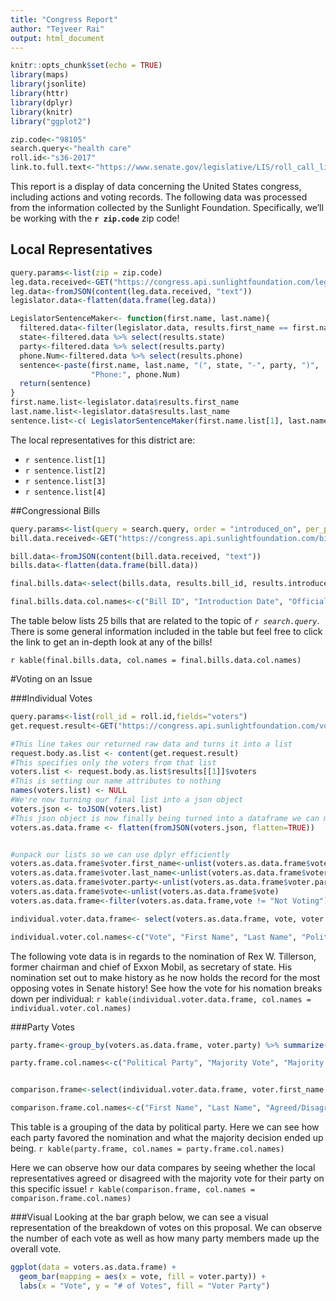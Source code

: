 ```yaml
---
title: "Congress Report"
author: "Tejveer Rai"
output: html_document
---
```


```r
knitr::opts_chunk$set(echo = TRUE)
library(maps)
library(jsonlite)
library(httr)
library(dplyr)
library(knitr)
library("ggplot2")

zip.code<-"98105"
search.query<-"health care"
roll.id<-"s36-2017"
link.to.full.text<-"https://www.senate.gov/legislative/LIS/roll_call_lists/roll_call_vote_cfm.cfm?congress=115&session=1&vote=00036"

```
This report is a display of data concerning the United States congress, including actions and voting records. The following data was processed from the information collected by the Sunlight Foundation. Specifically, we'll be working with the
**`r zip.code`** zip code!

## Local Representatives
```r
query.params<-list(zip = zip.code)
leg.data.received<-GET("https://congress.api.sunlightfoundation.com/legislators/locate", query=query.params)
leg.data<-fromJSON(content(leg.data.received, "text"))
legislator.data<-flatten(data.frame(leg.data))

LegislatorSentenceMaker<- function(first.name, last.name){
  filtered.data<-filter(legislator.data, results.first_name == first.name)
  state<-filtered.data %>% select(results.state)
  party<-filtered.data %>% select(results.party)
  phone.Num<-filtered.data %>% select(results.phone)
  sentence<-paste(first.name, last.name, "(", state, "-", party, ")", 
                  "Phone:", phone.Num)
  return(sentence)
}
first.name.list<-legislator.data$results.first_name
last.name.list<-legislator.data$results.last_name
sentence.list<-c( LegislatorSentenceMaker(first.name.list[1], last.name.list[1]),LegislatorSentenceMaker(first.name.list[2], last.name.list[2]),LegislatorSentenceMaker(first.name.list[3], last.name.list[3]),LegislatorSentenceMaker(first.name.list[4], last.name.list[4]))

```
The local representatives for this district are: 

* `r sentence.list[1]`
* `r sentence.list[2]`
* `r sentence.list[3]`
* `r sentence.list[4]`

##Congressional Bills
```r
query.params<-list(query = search.query, order = "introduced_on", per_page = 25)
bill.data.received<-GET("https://congress.api.sunlightfoundation.com/bills/search", query = query.params)

bill.data<-fromJSON(content(bill.data.received, "text"))
bills.data<-flatten(data.frame(bill.data))

final.bills.data<-select(bills.data, results.bill_id, results.introduced_on, results.official_title) %>% mutate(link = paste0("[Link]", "(", bills.data$results.urls.congress, ")"))

final.bills.data.col.names<-c("Bill ID", "Introduction Date", "Official Title", "Link to Bill")
```
The table below lists 25 bills that are related to the topic of _`r search.query`_. There is some general information included in the table but feel free to click the link to get an in-depth look at any of the bills! 

`r kable(final.bills.data, col.names = final.bills.data.col.names)`

#Voting on an Issue

###Individual Votes
```r
query.params<-list(roll_id = roll.id,fields="voters")
get.request.result<-GET("https://congress.api.sunlightfoundation.com/votes", query = query.params)

#This line takes our returned raw data and turns it into a list
request.body.as.list <- content(get.request.result) 
#This specifies only the voters from that list
voters.list <- request.body.as.list$results[[1]]$voters
#This is setting our name attributes to nothing
names(voters.list) <- NULL
#We're now turning our final list into a json object
voters.json <- toJSON(voters.list)
#This json object is now finally being turned into a dataframe we can manipulate. We bring out our nested data frames with flatten. 
voters.as.data.frame <- flatten(fromJSON(voters.json, flatten=TRUE))


#unpack our lists so we can use dplyr efficiently 
voters.as.data.frame$voter.first_name<-unlist(voters.as.data.frame$voter.first_name)
voters.as.data.frame$voter.last_name<-unlist(voters.as.data.frame$voter.last_name)
voters.as.data.frame$voter.party<-unlist(voters.as.data.frame$voter.party)
voters.as.data.frame$vote<-unlist(voters.as.data.frame$vote)
voters.as.data.frame<-filter(voters.as.data.frame,vote != "Not Voting")

individual.voter.data.frame<- select(voters.as.data.frame, vote, voter.first_name, voter.last_name, voter.party) %>% filter(voter.first_name %in% first.name.list, voter.last_name %in% last.name.list) 

individual.voter.col.names<-c("Vote", "First Name", "Last Name", "Political Party")

```
The following vote data is in regards to the nomination of Rex W. Tillerson, former chairman and chief of Exxon Mobil, as secretary of state. His nomination set out to make history as he now holds the record for the most opposing votes in Senate history! See how the vote for his nomation breaks down per individual: 
`r kable(individual.voter.data.frame, col.names = individual.voter.col.names)`


###Party Votes
```r
party.frame<-group_by(voters.as.data.frame, voter.party) %>% summarize(majority.vote = if (sum(vote == "Yea") > sum(vote == "Nay")){"Yea"}else{"Nay"}, num.majority.vote = sum(vote == majority.vote), party.members.num = sum(voter.party == voter.party))

party.frame.col.names<-c("Political Party", "Majority Vote", "Majority Vote Count", "Party Members Count")


comparison.frame<-select(individual.voter.data.frame, voter.first_name, voter.last_name) %>% mutate(compare_to_party = if(individual.voter.data.frame$vote == party.frame[party.frame$voter.party == individual.voter.data.frame$voter.party, "majority.vote"]){"With"}else{"Against"})

comparison.frame.col.names<-c("First Name", "Last Name", "Agreed/Disagreed With Party Majority Vote")

```

This table is a grouping of the data by political party. Here we can see how each party favored the nomination and what the majority decision ended up being. 
`r kable(party.frame, col.names = party.frame.col.names)`

Here we can observe how our data compares by seeing whether the local representatives agreed or disagreed with the majority vote for their party on this specific issue! 
`r kable(comparison.frame, col.names = comparison.frame.col.names)`


###Visual 
Looking at the bar graph below, we can see a visual representation of the breakdown of votes on this proposal. We can observe the number of each vote as well as how many party members made up the overall vote. 

```r
ggplot(data = voters.as.data.frame) +
  geom_bar(mapping = aes(x = vote, fill = voter.party)) +
  labs(x = "Vote", y = "# of Votes", fill = "Voter Party")

```

